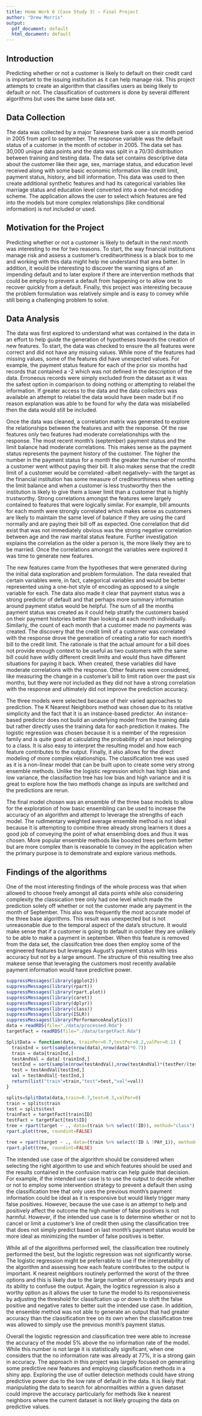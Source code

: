 ```yaml
---
title: Home Work 6 (Case Study 3) – Final Project
author: "Drew Morris"
output:
  pdf_document: default
  html_document: default
---
```

## Introduction
Predicting whether or not a customer is likely to default on their credit card is important to the issuing institution as it can help manage risk. This project attempts to create an algorithm that classifies users as being likely to default or not. The classification of customers is done by several different algorithms but uses the same base data set.

## Data Collection
The data was collected by a major Taiwanese bank over a six month period in 2005 from april to september. The response variable was the default status of a customer in the month of october in 2005. The data set has 30,000 unique data points and the data was split in a 70/30 distribution between training and testing data. The data set contains descriptive data about the customer like their age, sex, marriage status, and education level received along with some basic economic information like credit limit, payment status, history, and bill information. This data was used to then create additional synthetic features and had its categorical variables like marriage status and education level converted into a one-hot encoding scheme. The application allows the user to select which features are fed into the models but more complex relationships (like conditional information) is not included or used. 

## Motivation for the Project
Predicting whether or not a customer is likely to default in the next month was interesting to me for two reasons. To start, the way financial institutions manage risk and assess a customer's creditworthiness is a black box to me and working with this data might help me understand that area better. In addition, it would be interesting to discover the warning signs of an impending default and to later explore if there are intervention methods that could be employ to prevent a default from happening or to allow one to recover quickly from a default. Finally, this project was interesting because the problem formulation was relatively simple and is easy to convey while still being a challenging problem to solve.

## Data Analysis
The data was first explored to understand what was contained in the data in an effort to help guide the generation of hypotheses towards the creation of new features. To start, the data was checked to ensure the all features were correct and did not have any missing values. While none of the features had missing values, some of the features did have unexpected values. For example, the payment status feature for each of the prior six months had records that contained a -2 which was not defined in the description of the data. Erroneous records were simply excluded from the dataset as it was the safest option in comparison to doing nothing or attempting to relabel the information. If greater access to the data and the data collectors was available an attempt to relabel the data would have been made but if no reason explanation was able to be found for why the data was mislabelled then the data would still be included. 

Once the data was cleaned, a correlation matrix was generated to explore the relationships between the features and with the response. Of the raw features only two features had moderate correlationships with the response. The most recent month's (september) payment status and the limit balance had moderate correlations. This makes sense as the payment status represents the payment history of the customer. The higher the number in the payment status for a month the greater the number of months a customer went without paying their bill. It also makes sense that the credit limit of a customer would be correlated --albeit negatively-- with the target as the financial institution has some measure of creditworthiness when setting the limit balance and when a customer is less trustworthy then the institution is likely to give them a lower limit than a customer that is highly trustworthy. Strong correlations amongst the features were largely contained to features that were logically similar. For example, bill amounts for each month were strongly correlated which makes sense as customers are likely to maintain the same level of balance if they are using the card normally and are paying their bill off as expected. One correlation that did exist that was not immediately obvious was the strong negative correlation between age and the raw marital status feature. Further investigation explains the correlation as the older a person is, the more likely they are to be married. Once the correlations amongst the variables were explored it was time to generate new features.

The new features came from the hypotheses that were generated during the initial data exploration and problem formulation. The data revealed that certain variables were, in fact, categorical variables and would be better represented using a one-hot style of encoding as opposed to a single variable for each. The data also made it clear that payment status was a strong predictor of default and that perhaps more summary information around payment status would be helpful. The sum of all the months payment status was created as it could help stratify the customers based on their payment histories better than looking at each month individually. Similarly, the count of each month that a customer made no payments was created. The discovery that the credit limit of a customer was correlated with the response drove the generation of creating a ratio for each month's bill to the credit limit. The rationale is that the actual amount for a bill does not provide enough context to be useful as two customers with the same bill could have wildly different credit limits and would thus have different situations for paying it back. When created, these variables did have moderate correlations with the response. Other features were considered, like measuring the change in a customer's bill to limit ration over the past six months, but they were not included as they did not have a strong correlation with the response and ultimately did not improve the prediction accuracy.

The three models were selected because of their varied approaches to prediction. The K Nearest Neighbors method was chosen due to its relative simplicity and the fact that it is an instance-based predictor. An instance-based predictor does not build an underlying model from the training data but rather directly uses the training data for each prediction it makes. The logistic regression was chosen because it is a member of the regression family and is quite good at calculating the probability of an input belonging to a class. It is also easy to interpret the resulting model and how each feature contributes to the output. Finally, it also allows for the direct modeling of more complex relationships. The classification tree was used as it is a non-linear model that can be built upon to create some very strong ensemble methods. Unlike the logistic regression which has high bias and low variance, the classifaction tree has low bias and high variance and it is great to explore how the two methods change as inputs are switched and the predictions are rerun. 

The final model chosen was an ensemble of the three base models to allow for the exploration of how basic ensembling can be used to increase the accuracy of an algorithm and attempt to leverage the strengths of each model. The rudimentary weighted average ensemble method is not ideal because it is attempting to combine three already strong learners it does a good job of conveying the point of what ensembling does and thus it was chosen. More popular ensemble methods like boosted trees perform better but are more complex than is reasonable to convey in the application when the primary purpose is to demonstrate and explore various methods. 

## Findings of the algorithms
One of the most interesting findings of the whole process was that when allowed to choose freely amongst all data points while also considering complexity the classication tree only had one level which made the prediction solely off whether or not the customer made any payment in the month of September. This also was frequently the most accurate model of the three base algorithms. This result was unexpected but is not unreasonable due to the temporal aspect of the data's structure. It would make sense that if a customer is going to default in october they are unlikely to be able to make a payment in september. When this feature is removed from the data set, the classifcation tree does then employ some of the engineered features but leverages August's payment status with less accuracy but not by a large amount. The structure of this resulting tree also makese sense that leveraging the customers most recently available payment information would have predictive power.
```r
suppressMessages(library(ggplot2))
suppressMessages(library(rpart))
suppressMessages(library(rpart.plot))
suppressMessages(library(caret))
suppressMessages(library(dplyr))
suppressMessages(library(class))
suppressMessages(library(ISLR))
suppressMessages(library(PerformanceAnalytics))
data = readRDS(file="./data/processed.Rda")
targetFact = readRDS(file="./data/targetFact.Rda")

SplitData = function(data, trainPer=0.7,testPer=0.2,valPer=0.1) {
  trainInd = sort(sample(nrow(data),nrow(data)*0.7))
  train = data[trainInd,]
  testAndVal = data[-trainInd,]
  testInd = sort(sample(nrow(testAndVal),nrow(testAndVal)*(testPer/(testPer+valPer))))
  test = testAndVal[testInd,]
  val = testAndVal[-testInd,]
  return(list("train"=train,"test"=test,"val"=val))
}

splits=SplitData(data,train=0.7,test=0.3,valPer=0)
train = splits$train
test = splits$test
trainFact = targetFact[train$ID]
testFact = targetFact[test$ID]
tree = rpart(target ~ ., data=(train %>% select(!ID)), method="class")
rpart.plot(tree, roundint=FALSE)

tree = rpart(target ~ ., data=(train %>% select(!ID & !PAY_1)), method="class")
rpart.plot(tree, roundint=FALSE)
```

The intended use case of the algorithm should be considered when selecting the right algorithm to use and which features should be used and the results contained in the confusion matrix can help guide that decision. For example, if the intended use case is to use the output to decide whether or not to employ some intervention strategy to prevent a default then using the classification tree that only uses the previous month's payment information could be ideal as it is responsive but would likely trigger many false positives. However, because the use case is an attempt to help and positively affect the outcome the high number of false positives is not harmful. However, if the intended use case is to determine whether or not to cancel or limit a customer's line of credit then using the classification tree that does not simply predict based on last month's payment status would be more ideal as minimizing the number of false positives is better. 

While all of the algorithms performed well, the classification tree routinely performed the best, but the logistic regression was not significantly worse. The logistic regression might be preferrable to use if the interpretability of the algorithm and assessing how each feature contributes to the output is important. K nearest neighbors routinely performed the worst of the three options and this is likely due to the large number of unnecessary inputs and its ability to confuse the output. Again, the logitics regression is also a worthy option as it allows the user to tune the model to its responsiveness by adjusting the threshold for classifcation up or down to shift the false positive and negative rates to better suit the intended use case. In addition, the ensemble method was not able to generate an output that had greater accuracy than the classification tree on its own when the classification tree was allowed to simply use the previous month's payment status.

Overall the logistic regression and classification tree were able to increase the accuracy of the model 5% above the no information rate of the model. While this number is not large it is statistically significant, when one considers that the no information rate was already at 77%, it is a strong gain in accuracy. The approach in this project was largely focused on generating some predictive new features and employing classification methods in a shiny app. Exploring the use of outlier detection methods could have strong predictive power due to the low rate of default in the data. It is likely that manipulating the data to search for abnormalities within a given dataset could improve the accuracy particularly for methods like k nearest neighbors where the current dataset is not likely grouping the data on predictive values. 